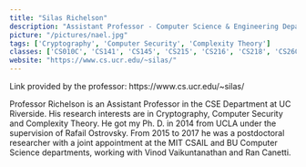 ```yaml
---
title: "Silas Richelson"
description: "Assistant Professor - Computer Science & Engineering Department"
picture: "/pictures/nael.jpg"
tags: ['Cryptography', 'Computer Security', 'Complexity Theory']
classes: ['CS010C', 'CS141', 'CS145', 'CS215', 'CS216', 'CS218', 'CS260']
website: "https://www.cs.ucr.edu/~silas/"
---
```


<Note emoji="👋">
Link provided by the professor: https://www.cs.ucr.edu/~silas/
</Note>

Professor Richelson is an Assistant Professor in the CSE Department at UC Riverside. 
His research interests are in Cryptography, Computer Security and Complexity Theory. 
He got my Ph. D. in 2014 from UCLA under the supervision of Rafail Ostrovsky. 
From 2015 to 2017 he was a postdoctoral researcher with a joint appointment at the MIT CSAIL and BU Computer Science departments, working with Vinod Vaikuntanathan and Ran Canetti. 